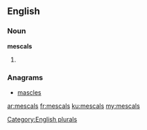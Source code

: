 ==English==

===Noun===
'''mescals'''

# {{plural of|[[mescal]]}}

===Anagrams===
* [[mascles#English|mascles]]

[[Category:English plurals]]

[[ar:mescals]]
[[fr:mescals]]
[[ku:mescals]]
[[my:mescals]]